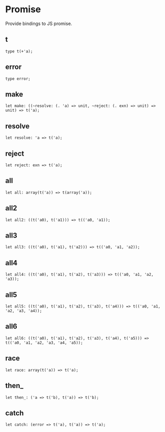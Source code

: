 
# Promise

<ApiIntro>

Provide bindings to JS promise.

</ApiIntro>

## t

```re sig
type t(+'a);
```

## error

```re sig
type error;
```

## make

```re sig
let make: ((~resolve: (. 'a) => unit, ~reject: (. exn) => unit) => unit) => t('a);
```

## resolve

```re sig
let resolve: 'a => t('a);
```

## reject

```re sig
let reject: exn => t('a);
```

## all

```re sig
let all: array(t('a)) => t(array('a));
```

## all2

```re sig
let all2: ((t('a0), t('a1))) => t(('a0, 'a1));
```

## all3

```re sig
let all3: ((t('a0), t('a1), t('a2))) => t(('a0, 'a1, 'a2));
```

## all4

```re sig
let all4: ((t('a0), t('a1), t('a2), t('a3))) => t(('a0, 'a1, 'a2, 'a3));
```

## all5

```re sig
let all5: ((t('a0), t('a1), t('a2), t('a3), t('a4))) => t(('a0, 'a1, 'a2, 'a3, 'a4));
```

## all6

```re sig
let all6: ((t('a0), t('a1), t('a2), t('a3), t('a4), t('a5))) => t(('a0, 'a1, 'a2, 'a3, 'a4, 'a5));
```

## race

```re sig
let race: array(t('a)) => t('a);
```

## then_

```re sig
let then_: ('a => t('b), t('a)) => t('b);
```

## catch

```re sig
let catch: (error => t('a), t('a)) => t('a);
```
